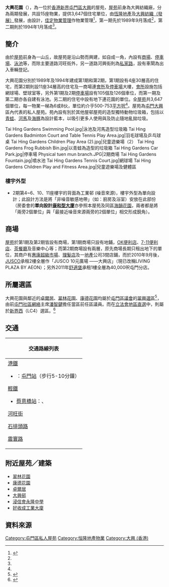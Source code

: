 {{Infobox_housinghk 
| name = 大興花園<br/>Tai Hing Gardens
| logo= 
| photo = Tai Hing Garden 201410.jpg
| phototitle = 大興花園，前方為[[大興政府合署|大興政府合署]]及輕鐵[[蔡意橋站|蔡意橋站]]
| address= {{HKG}}[[新界|新界]][[屯門|屯門]]震寰路11號 
| developer= [[恆隆地產|恆隆地產]]<br/>[[大興紡織（發展）|大興紡織（發展）]]
| manager= [[佳定物業管理|佳定物業管理]]
| use = 住宅、商場
| blocknumber = 15
| floor_area = 
| floornumber = 第一期：30層<br/>第二期：34層
| yearofcompletion = 第一期：1989年9月<ref name="centadata">{{cite web |title=大興花園1期資料 |url=http://hk.centadata.com/TransactionHistory.aspx?type=1&code=VDDOURFYRO |publisher=[[中原地產|中原地產]] |date= |access-date=2019-04-16 |archive-date=2020-11-07 |archive-url=https://web.archive.org/web/20201107173601/http://hk.centadata.com/TransactionHistory.aspx?type=1&code=VDDOURFYRO }}{{zh-hant}}</ref><br/>第二期：1994年1月<ref name="centadata b">{{cite web |title=大興花園2期資料 |url=http://hk.centadata.com/TransactionHistory.aspx?type=1&code=NXHSTHMEHT |publisher=[[中原地產|中原地產]] |date= |access-date=2019-04-16 |archive-date=2020-11-08 |archive-url=https://web.archive.org/web/20201108112546/http://hk.centadata.com/TransactionHistory.aspx?type=1&code=NXHSTHMEHT }}{{zh-hant}}</ref>
| former = 大興紡織廠<br>山丘
| facilities = 會所、泳池、停車場
| website = http://www.taihinggardens2.org.hk/
}}

'''大興花園'''（{{lang-en|Tai Hing Gardens}}），為一位於[[香港|香港]][[新界|新界]][[屯門區|屯門區]][[大興_(香港)|大興]]的屋苑，[[屋苑|屋苑]]前身為大興紡織廠，分為兩期發展，共設15座物業，提供3,647個住宅單位，由[[恆隆地產|恆隆地產]]及[[大興紡織（發展）|大興紡織（發展）]]發展，由{{link-en|王董建築師事務|Wong Tung & Partners}}設計，[[佳定物業管理|佳定物業管理]]作物業管理<ref name="28hse">{{cite web |title=大興花園屋苑資料 |url=https://data.28hse.com/nt/tuen-mun/4412_tai-hing-gardens |publisher=28hse.com 香港屋網 |date= |accessdate=2019-04-16 |archive-date=2019-04-16 |archive-url=https://web.archive.org/web/20190416140129/https://data.28hse.com/nt/tuen-mun/4412_tai-hing-gardens |dead-url=no }}{{zh-hant}}</ref>，第一期先於1989年9月落成<ref name="centadata"/>，第二期則於1994年1月落成<ref name="centadata b"/>。

== 簡介 ==
由於[[屋苑|屋苑]]前身為一山丘，故屋苑是沿山勢而興建，如自成一角，內設有[[商場|商場]]、[[停車場|停車場]]、[[泳池|泳池]]等，而除主要道路河旺街外，另一道路河興街則為[[私家路|私家路]]，設有車閘為出入車輛登記。

大興花園分別於1989年及1994年建成第1期和第2期，第1期設有4座30層高的住宅，而第2期則設11座34層高的住宅及一商場連[[會所|會所]]及[[停車場|停車場]]大樓，[[會所|會所]]設施包括網球場、壁球室等，另外第1期及2期[[停車場|停車場]]設有105個及126個車位，而第一期及第二期亦各自建有泳池。另二期的住宅中設有地下連花園的單位。全[[屋苑|屋苑]]共3,647個單位，每一物業一梯為6或8伙，單位約介乎500-753[[平方呎|平方呎]]<ref name="28hse"/>。屋苑為[[屯門|屯門]][[大興_(香港)|大興]]區內代表的私人屋苑。苑內設有別於其他屋邨屋苑的造型獨特動物垃圾箱，包括以[[青蛙|青蛙]]、[[河馬|河馬]]及[[海豚|海豚]]為設計藍本，以吸引更多人使用與及防止隨地亂拋垃圾。
<gallery>
Tai Hing Gardens Swimming Pool.jpg|泳池及河馬造型垃圾箱
Tai Hing Gardens Badminton Court and Table Tennis Play Area.jpg|羽毛球場及乒乓球桌
Tai Hing Gardens Children Play Area (2).jpg|兒童遊樂場（2）
Tai Hing Gardens Frog Rubbish Bin.jpg|以青蛙為造型的垃圾箱
Tai Hing Gardens Car Park.jpg|停車場
Physical tuen mun branch.JPG|2期商場
Tai Hing Gardens Fountain.jpg|噴水池
Tai Hing Gardens Tennis Court.jpg|網球場
Tai Hing Gardens Children Play and Fitness Area.jpg|兒童遊樂場及健體區
</gallery>
===樓宇外型===
* 2期第4~6、10、11座樓宇的背面為工業邨 (噪音來源)，樓宇外型為單向設計；此設計方法是將「非噪音敏感地帶」（如：廚房及浴室）安放在此部份（房委會的'''單向設計[[康和型大廈|康和型大廈]]'''亦參照本屋苑及同區[[海韻花園|海韻花園]]，兩者都是將「兩旁2個單位」與「最接近噪音來源兩旁的2個單位」相交形成銳角）。

== 商場 ==
[[屋苑|屋苑]]於第1期及第2期皆設有商場，第1期商場只設有地鋪，[[OK便利店|OK便利店]]、[[7-11便利店|7-11便利店]]、[[茶餐廳|茶餐廳]]及音樂中心等；而第2期商場設有兩層，原先商場長期只租出地下的單位，其商户有[[惠康超級市場|惠康超級市場]]、[[理髮店|理髮店]]及一[[地產|地產]]公司3間店鋪，而於2010年9月後，[[JUSCO|JUSCO]]承租2樓全層作「JUSCO 10元廣場 ——大興店」（現已改稱LIVING PLAZA BY AEON）；另外2011年[[舒適堡|舒適堡]]承租1樓全層為40,000呎屯門分店。
{{wide image|Tai Hing Gardens Phase 1 Commercial Podium.jpg|800px|1期地舖}}

==所屬選區==
{{main|翠興}}
大興花園與鄰近的[[卓爾居|卓爾居]]、[[翠林花園|翠林花園]]、[[康德花園|康德花園]]均屬於[[屯門區議會|屯門區議會]]的[[翠興|翠興選區]]<ref>{{Cite web |url=http://www.eac.gov.hk/pdf/distco/maps/dc2015l.pdf |title=區議會選區分界圖—屯門區 |accessdate=2020-08-26 |archive-date=2018-01-24 |archive-url=https://web.archive.org/web/20180124072458/http://www.eac.gov.hk/pdf/distco/maps/dc2015l.pdf |dead-url=no }}</ref>，由前[[屯門社區網絡|屯門社區網絡]]主席[[潘智鍵|潘智鍵]]擔任當區前任區議員。而在[[香港立法會|立法會]][[地區直選_(香港)|地區直選]]中，則屬於[[新界西選區|新界西]]（LC4）選區。<ref>{{Cite web |url=http://www.eac.gov.hk/pdf/legco/2016/2016boundaries/lc2016ntw.pdf |title=立法會地方選區分界圖—新界西選區 |accessdate=2020-08-26 |archive-date=2018-11-23 |archive-url=https://web.archive.org/web/20181123050449/https://www.eac.gov.hk/pdf/legco/2016/2016boundaries/lc2016ntw.pdf |dead-url=no }}</ref>

== 交通 ==
{| class="mw-collapsible mw-collapsed wikitable" style="background:white; margin: 0 auto; width: auto;" 
! 交通路線列表
|-
|
;[[港鐵|港鐵]]
*{{港铁路线标志|TML}}：[[屯門站_(西鐵綫)|屯門站]]（步行5-10分鐘）
;[[香港輕鐵|輕鐵]]
*{{港铁路线标志|LRT}}[[蔡意橋站|蔡意橋站]]：{{港铁路线标志|507}}、{{港铁路线标志|751}}
;[[河旺街|河旺街]]
{{新界專線小巴簡單列表|45}}
;[[石排頭路|石排頭路]]
{{九龍新界巴士簡單列表|66M|66X|258D|258S|260X|B3A}}{{過海隧道巴士簡單列表|960|P960}}{{大嶼山巴士簡單列表|A34|NA33}}
{{新界居民巴士簡單列表|NR76|NR729|NR730|NR739}}{{新界專線小巴簡單列表|45}}
;[[震寰路|震寰路]]
{{新界專線小巴簡單列表|40|42|44A|44B|49S|610S}}
|}

== 附近屋苑／建築 ==
* [[翠林花園|翠林花園]]
* [[康德花園|康德花園]]
* [[卓爾居|卓爾居]]
* [[大興邨|大興邨]]
* [[浸信會永隆中學|浸信會永隆中學]]
* [[好收成工業大廈|好收成工業大廈]]

==資料來源==
{{reflist}}

{{恆隆地產}}

[[Category:屯門區私人屋苑|Category:屯門區私人屋苑]]
[[Category:恒隆地產物業|Category:恒隆地產物業]]
[[Category:大興_(香港)|Category:大興 (香港)]]